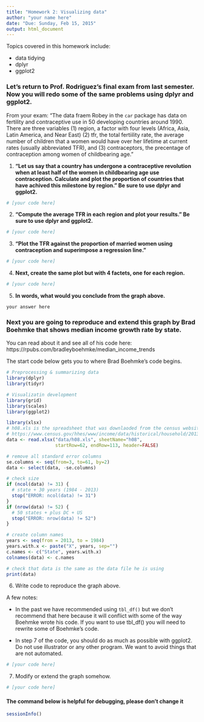```yaml
---
title: "Homework 2: Visualizing data"
author: "your name here"
date: "Due: Sunday, Feb 15, 2015"
output: html_document
---
```


Topics covered in this homework include:

- data tidying
- dplyr 
- ggplot2


### Let's return to Prof. Rodriguez's final exam from last semester.  Now you will redo some of the same problems using dplyr and ggplot2.

From your exam: "The data fraem Robey in the `car` package has data on fertility and contraceptive use in 50 developing countries around 1990.  There are three variables (1) region, a factor with four levels (Africa, Asia, Latin America, and Near East) (2) tfr, the total fertiility rate, the average number of children that a women would have over her lifetime at current rates (usually abbreviated TFR), and (3) contraceptors, the precentage of contraception among women of childbearing age."

(@) **"Let us say that a country has undergone a contraceptive revolution when at least half of the women in childbearing age use contraception.  Calculate and plot the proportion of countries that have achived this milestone by region."  Be sure to use dplyr and ggplot2.**

```r
# [your code here]
```

(@) **"Compute the average TFR in each region and plot your results."  Be sure to use dplyr and ggplot2.**

```r
# [your code here]
```

(@) **"Plot the TFR against the proportion of married women using contraception and superimpose a regression line." **

```r
# [your code here]
```

(@) **Next, create the same plot but with 4 factets, one for each region. **

```r
# [your code here]
```

(@) **In words, what would you conclude from the graph above. **

```answer
your answer here
```

### Next you are going to reproduce and extend this graph by Brad Boehmke that shows median income growth rate by state.

<src img="images/median_income_trends.png">

You can read about it and see all of his code here: https://rpubs.com/bradleyboehmke/median_income_trends

The start code below gets you to where Brad Boehmke's code begins.  

```r
# Preprocessing & summarizing data
library(dplyr)
library(tidyr)

# Visualizatin development
library(grid)
library(scales)
library(ggplot2)

library(xlsx)
# h08.xls is the spreadsheet that was downlaoded from the census website
# https://www.census.gov/hhes/www/income/data/historical/household/2013/h08.xls
data <- read.xlsx("data/h08.xls", sheetName="h08",
                  startRow=62, endRow=113, header=FALSE)

# remove all standard error columns
se.columns <- seq(from=3, to=61, by=2)
data <- select(data, -se.columns)

# check size
if (ncol(data) != 31) {
  # state + 30 years (1984 - 2013)
  stop("ERROR: ncol(data) != 31")
}
if (nrow(data) != 52) {
  # 50 states + plus DC + US
  stop("ERROR: nrow(data) != 52")
}

# create column names
years <- seq(from = 2013, to = 1984)
years.with.x <- paste("X", years, sep="")
c.names <- c("State", years.with.x)
colnames(data) <- c.names

# check that data is the same as the data file he is using
print(data)
```

(@) Write code to reproduce the graph above.  

A few notes:

- In the past we have recommended using `tbl_df()` but we don't recommend that here because it will conflict with some of the way Boehmke wrote his code.  If you want to use tbl_df() you will need to rewrite some of Boehmke's code.

- In step 7 of the code, you should do as much as possible with ggplot2.  Do not use illustrator or any other program.  We want to avoid things that are not automated.


```r
# [your code here]
```

(@) Modify or extend the graph somehow.

```r
# [your code here]
```


#### The command below is helpful for debugging, please don't change it

```r
sessionInfo()
```


